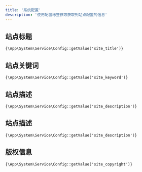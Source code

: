 ```yaml
---
title: '系统配置'
description: '使用配置标签获取获取到站点配置的信息'
---
```


## 站点标题

```latte
{\App\System\Service\Config::getValue('site_title')}
```

## 站点关键词

```latte
{\App\System\Service\Config::getValue('site_keyword')}
```

## 站点描述

```latte
{\App\System\Service\Config::getValue('site_description')}
```



## 站点描述

```latte
{\App\System\Service\Config::getValue('site_description')}
```


## 版权信息

```latte
{\App\System\Service\Config::getValue('site_copyright')}
```